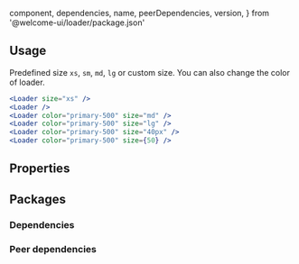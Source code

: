 
  component,
  dependencies,
  name,
  peerDependencies,
  version,
} from '@welcome-ui/loader/package.json'

<showcase
  version={version}
  name={name}
  component={component}
  description="Allows user to waiting information prefetch data or your page."
/>

## Usage

Predefined size `xs`, `sm`, `md`, `lg` or custom size. You can also change the color of loader.

```jsx column
<Loader size="xs" />
<Loader />
<Loader color="primary-500" size="md" />
<Loader color="primary-500" size="lg" />
<Loader color="primary-500" size="40px" />
<Loader color="primary-500" size={50} />
```

## Properties

<props propTypes={props.propTypes.Loader} />

## Packages

### Dependencies

<dependencies dependencies={dependencies} />

### Peer dependencies

<dependencies dependencies={peerDependencies} />

<pagination />
